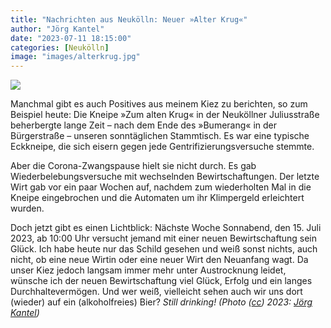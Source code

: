 ```yaml
---
title: "Nachrichten aus Neukölln: Neuer »Alter Krug«"
author: "Jörg Kantel"
date: "2023-07-11 18:15:00"
categories: [Neukölln]
image: "images/alterkrug.jpg"
---
```


[![](images/alterkrug-b.jpg)](https://www.flickr.com/photos/schockwellenreiter/53038819384/)

Manchmal gibt es auch Positives aus meinem Kiez zu berichten, so zum Beispiel heute: Die Kneipe »Zum alten Krug« in der Neuköllner Juliusstraße beherbergte lange Zeit -- nach dem Ende des »Bumerang« in der Bürgerstraße -- unseren sonntäglichen Stammtisch. Es war eine typische Eckkneipe, die sich eisern gegen jede Gentrifizierungsversuche stemmte.

Aber die Corona-Zwangspause hielt sie nicht durch. Es gab Wiederbelebungsversuche mit wechselnden Bewirtschaftungen. Der letzte Wirt gab vor ein paar Wochen auf, nachdem zum wiederholten Mal in die Kneipe eingebrochen und die Automaten um ihr Klimpergeld erleichtert wurden.

Doch jetzt gibt es einen Lichtblick: Nächste Woche Sonnabend, den 15. Juli 2023, ab 10:00 Uhr versucht jemand mit einer neuen Bewirtschaftung sein Glück. Ich habe heute nur das Schild gesehen und weiß sonst nichts, auch nicht, ob eine neue Wirtin oder eine neuer Wirt den Neuanfang wagt. Da unser Kiez jedoch langsam immer mehr unter Austrocknung leidet, wünsche ich der neuen Bewirtschaftung viel Glück, Erfolg und ein langes Durchhaltevermögen. Und wer weiß, vielleicht sehen auch wir uns dort (wieder) auf ein (alkoholfreies) Bier? *Still drinking!* *(Photo ([cc](http://creativecommons.org/licenses/by-nc-nd/2.0/)) 2023: [Jörg Kantel](http://cognitiones.kantel-chaos-team.de/cv.html))*